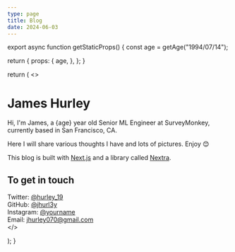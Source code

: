 ```yaml
---
type: page
title: Blog
date: 2024-06-03
---
```



export async function getStaticProps() {
  const age = getAge("1994/07/14");
  
  return {
    props: {
      age,
    },
  };
}

  return (
    <>
      <h1>James Hurley</h1>
      <p>Hi, I'm James, a {age} year old Senior ML Engineer at SurveyMonkey, currently based in San Francisco, CA.</p>
      <p>Here I will share various thoughts I have and lots of pictures. Enjoy <span>😊</span></p>
      <p>This blog is built with <a href="https://nextjs.org">Next.js</a> and a library called <a href="https://nextra.vercel.app">Nextra</a>.</p>
      <h2>To get in touch</h2>
      <div>
        Twitter: <a href="https://twitter.com/hurley_19" target="_blank">@hurley_19</a><br />
        GitHub: <a href="https://github.com/jhurl3y" target="_blank">@jhurl3y</a><br />
        Instagram: <a href="https://instagram.com/yourname" target="_blank">@yourname</a><br />
        Email: <a href="mailto:jhurley070@gmail.com">jhurley070@gmail.com</a>
      </div>
      <style jsx>{`
        div {
          margin-top: 20px;
        }
        a {
          color: #0070f3;
          text-decoration: none;
        }
        a:hover {
          text-decoration: underline;
        }
      `}</style>
    </>

);
}
